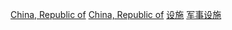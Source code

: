[[Category:各国军事设施|China, Republic of]]
[[Category:亚洲军事设施|China, Republic of]]
[[Category:中華民國軍事|设施]]
[[Category:中華民國建築物|军事设施]]